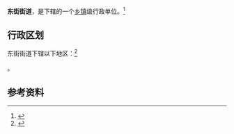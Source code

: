 {{中国乡级行政区|14/05/02/001/000}}

'''东街街道'''，是{{PRC admin/fullname|14/05/02/001/000|3}}下辖的一个[[乡镇|乡镇]]级行政单位。<ref>{{PRC admin/ref sgc|{{PRC admin/parent|14/05/02/001/000}}}}</ref>

== 行政区划 ==

东街街道下辖以下地区：<ref>{{PRC admin/ref sgc|14/05/02/001/000}}</ref>

{{PRC admin/children|14/05/02/001/000}}。

== 参考资料 ==

{{reflist}}

{{行政区划小作品}}
{{PRC admin/navcat|14/05/02/001/000}}